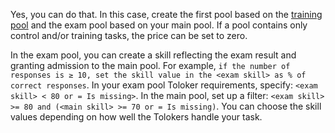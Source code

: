 <Cut title="Can I create two active training pools, one for practice and the other for admitting Tolokers to the main pool? In other words, one pool is for Tolokers to practice and the other pool tests them.">

Yes, you can do that. In this case, create the first pool based on the [training pool](https://toloka.ai/en/docs/glossary#training-pool) and the exam pool based on your main pool. If a pool contains only control and/or training tasks, the price can be set to zero.

In the exam pool, you can create a skill reflecting the exam result and granting admission to the main pool. For example, `if the number of responses is ≥ 10, set the skill value in the <exam skill> as % of correct responses`. In your exam pool Toloker requirements, specify: `<exam skill> < 80 or = Is missing>`. In the main pool, set up a filter: `<exam skill> >= 80 and (<main skill> >= 70 or = Is missing)`. You can choose the skill values depending on how well the Tolokers handle your task.

</Cut>